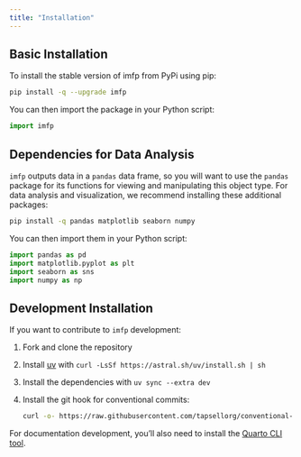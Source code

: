 ---
title: "Installation"
---

## Basic Installation

To install the stable version of imfp from PyPi using pip:

```bash
pip install -q --upgrade imfp
```

You can then import the package in your Python script:

```python
import imfp
```

## Dependencies for Data Analysis

`imfp` outputs data in a `pandas` data frame, so you will want to use the `pandas` package for its functions for viewing and manipulating this object type. For data analysis and visualization, we recommend installing these additional packages:

```bash
pip install -q pandas matplotlib seaborn numpy
```

You can then import them in your Python script:

```python
import pandas as pd
import matplotlib.pyplot as plt
import seaborn as sns
import numpy as np
```

## Development Installation

If you want to contribute to `imfp` development:

1. Fork and clone the repository
2. Install [uv](https://astral.sh/setup-uv/) with `curl -LsSf https://astral.sh/uv/install.sh | sh`
3. Install the dependencies with `uv sync --extra dev`
4. Install the git hook for conventional commits:
   ```bash
   curl -o- https://raw.githubusercontent.com/tapsellorg/conventional-commits-git-hook/master/scripts/install.sh | sh
   ```

For documentation development, you'll also need to install the [Quarto CLI tool](https://quarto.org/docs/download/).
